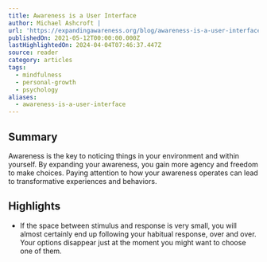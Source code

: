 ```yaml
---
title: Awareness is a User Interface
author: Michael Ashcroft |
url: 'https://expandingawareness.org/blog/awareness-is-a-user-interface/'
publishedOn: 2021-05-12T00:00:00.000Z
lastHighlightedOn: 2024-04-04T07:46:37.447Z
source: reader
category: articles
tags:
  - mindfulness
  - personal-growth
  - psychology
aliases:
  - awareness-is-a-user-interface
---
```

## Summary

Awareness is the key to noticing things in your environment and within yourself. By expanding your awareness, you gain more agency and freedom to make choices. Paying attention to how your awareness operates can lead to transformative experiences and behaviors.

## Highlights
- If the space between stimulus and response is very small, you will almost certainly end up following your habitual response, over and over. Your options disappear just at the moment you might want to choose one of them.

